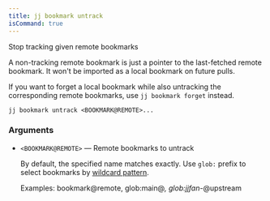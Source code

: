 ```yaml
---
title: jj bookmark untrack
isCommand: true
---
```


Stop tracking given remote bookmarks

A non-tracking remote bookmark is just a pointer to the last-fetched remote bookmark. It won't be imported as a local bookmark on future pulls.

If you want to forget a local bookmark while also untracking the corresponding remote bookmarks, use `jj bookmark forget` instead.

```shell title="Usage"
jj bookmark untrack <BOOKMARK@REMOTE>...
```

### Arguments

- `<BOOKMARK@REMOTE>` — Remote bookmarks to untrack

  By default, the specified name matches exactly. Use `glob:` prefix to select bookmarks by [wildcard pattern].

  Examples: bookmark@remote, glob:main@*, glob:jjfan-*@upstream

  [wildcard pattern]: https://jj-vcs.github.io/jj/latest/revsets/#string-patterns

